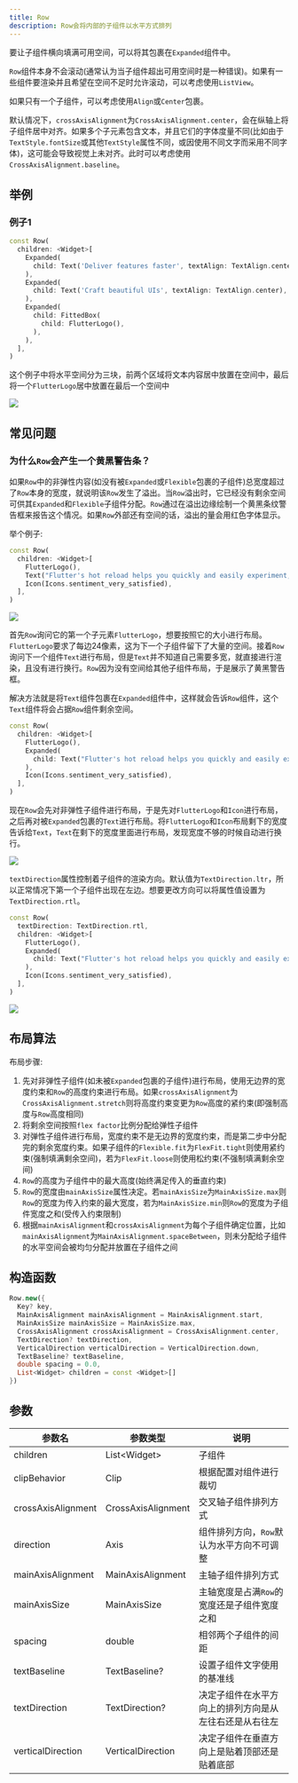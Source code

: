 ```yaml
---
title: Row
description: Row会将内部的子组件以水平方式排列
---
```


要让子组件横向填满可用空间，可以将其包裹在`Expanded`组件中。

`Row`组件本身不会滚动(通常认为当子组件超出可用空间时是一种错误)。如果有一些组件要渲染并且希望在空间不足时允许滚动，可以考虑使用`ListView`。

如果只有一个子组件，可以考虑使用`Align`或`Center`包裹。

默认情况下，`crossAxisAlignment`为`CrossAxisAlignment.center`，会在纵轴上将子组件居中对齐。如果多个子元素包含文本，并且它们的字体度量不同(比如由于`TextStyle.fontSize`或其他`TextStyle`属性不同，或因使用不同文字而采用不同字体)，这可能会导致视觉上未对齐。此时可以考虑使用`CrossAxisAlignment.baseline`。


## 举例
### 例子1
```dart
const Row(
  children: <Widget>[
    Expanded(
      child: Text('Deliver features faster', textAlign: TextAlign.center),
    ),
    Expanded(
      child: Text('Craft beautiful UIs', textAlign: TextAlign.center),
    ),
    Expanded(
      child: FittedBox(
        child: FlutterLogo(),
      ),
    ),
  ],
)
```
这个例子中将水平空间分为三块，前两个区域将文本内容居中放置在空间中，最后将一个`FlutterLogo`居中放置在最后一个空间中

![](https://flutter.github.io/assets-for-api-docs/assets/widgets/row.png)

## 常见问题
### 为什么`Row`会产生一个黄黑警告条？
如果`Row`中的非弹性内容(如没有被`Expanded`或`Flexible`包裹的子组件)总宽度超过了`Row`本身的宽度，就说明该`Row`发生了溢出。当`Row`溢出时，它已经没有剩余空间可供其`Expanded`和`Flexible`子组件分配。`Row`通过在溢出边缘绘制一个黄黑条纹警告框来报告这个情况。如果`Row`外部还有空间的话，溢出的量会用红色字体显示。

举个例子:
```dart
const Row(
  children: <Widget>[
    FlutterLogo(),
    Text("Flutter's hot reload helps you quickly and easily experiment, build UIs, add features, and fix bug faster. Experience sub-second reload times, without losing state, on emulators, simulators, and hardware for iOS and Android."),
    Icon(Icons.sentiment_very_satisfied),
  ],
)
```
![](https://flutter.github.io/assets-for-api-docs/assets/widgets/row_error.png)

首先`Row`询问它的第一个子元素`FlutterLogo`，想要按照它的大小进行布局。`FlutterLogo`要求了每边24像素，这为下一个子组件留下了大量的空间。接着`Row`询问下一个组件`Text`进行布局，但是`Text`并不知道自己需要多宽，就直接进行渲染，且没有进行换行。`Row`因为没有空间给其他子组件布局，于是展示了黄黑警告框。

解决方法就是将`Text`组件包裹在`Expanded`组件中，这样就会告诉`Row`组件，这个`Text`组件将会占据`Row`组件剩余空间。
```dart
const Row(
  children: <Widget>[
    FlutterLogo(),
    Expanded(
      child: Text("Flutter's hot reload helps you quickly and easily experiment, build UIs, add features, and fix bug faster. Experience sub-second reload times, without losing state, on emulators, simulators, and hardware for iOS and Android."),
    ),
    Icon(Icons.sentiment_very_satisfied),
  ],
)
```
现在`Row`会先对非弹性子组件进行布局，于是先对`FlutterLogo`和`Icon`进行布局，之后再对被`Expanded`包裹的`Text`进行布局。将`FlutterLogo`和`Icon`布局剩下的宽度告诉给`Text`，`Text`在剩下的宽度里面进行布局，发现宽度不够的时候自动进行换行。

![](https://flutter.github.io/assets-for-api-docs/assets/widgets/row_fixed.png)


`textDirection`属性控制着子组件的渲染方向。默认值为`TextDirection.ltr`，所以正常情况下第一个子组件出现在左边。想要更改方向可以将属性值设置为`TextDirection.rtl`。
```dart
const Row(
  textDirection: TextDirection.rtl,
  children: <Widget>[
    FlutterLogo(),
    Expanded(
      child: Text("Flutter's hot reload helps you quickly and easily experiment, build UIs, add features, and fix bug faster. Experience sub-second reload times, without losing state, on emulators, simulators, and hardware for iOS and Android."),
    ),
    Icon(Icons.sentiment_very_satisfied),
  ],
)
```
![](https://flutter.github.io/assets-for-api-docs/assets/widgets/row_textDirection.png)


## 布局算法
布局步骤:
1. 先对非弹性子组件(如未被`Expanded`包裹的子组件)进行布局，使用无边界的宽度约束和`Row`的高度约束进行布局。如果`crossAxisAlignment`为`CrossAxisAlignment.stretch`则将高度约束变更为`Row`高度的紧约束(即强制高度与`Row`高度相同)
2. 将剩余空间按照`flex factor`比例分配给弹性子组件
3. 对弹性子组件进行布局，宽度约束不是无边界的宽度约束，而是第二步中分配完的剩余宽度约束。如果子组件的`Flexible.fit`为`FlexFit.tight`则使用紧约束(强制填满剩余空间)，若为`FlexFit.loose`则使用松约束(不强制填满剩余空间)
4. `Row`的高度为子组件中的最大高度(始终满足传入的垂直约束)
5. `Row`的宽度由`mainAxisSize`属性决定。若`mainAxisSize`为`MainAxisSize.max`则`Row`的宽度为传入约束的最大宽度，若为`MainAxisSize.min`则`Row`的宽度为子组件宽度之和(受传入约束限制)
6. 根据`mainAxisAlignment`和`crossAxisAlignment`为每个子组件确定位置，比如`mainAxisAlignment`为`MainAxisAlignment.spaceBetween`，则未分配给子组件的水平空间会被均匀分配并放置在子组件之间


## 构造函数
```dart
Row.new({
  Key? key,
  MainAxisAlignment mainAxisAlignment = MainAxisAlignment.start,
  MainAxisSize mainAxisSize = MainAxisSize.max,
  CrossAxisAlignment crossAxisAlignment = CrossAxisAlignment.center,
  TextDirection? textDirection,
  VerticalDirection verticalDirection = VerticalDirection.down,
  TextBaseline? textBaseline,
  double spacing = 0.0,
  List<Widget> children = const <Widget>[]
})
```


## 参数
| 参数名 | 参数类型 |  说明 |
|-------|--------|-------|
|children| List\<Widget\>| 子组件 |
|clipBehavior| Clip | 根据配置对组件进行裁切 |
|crossAxisAlignment| CrossAxisAlignment| 交叉轴子组件排列方式 |
|direction | Axis | 组件排列方向，`Row`默认为水平方向不可调整 |
|mainAxisAlignment| MainAxisAlignment| 主轴子组件排列方式 |
|mainAxisSize| MainAxisSize| 主轴宽度是占满`Row`的宽度还是子组件宽度之和 |
|spacing| double | 相邻两个子组件的间距 |
|textBaseline | TextBaseline? |  设置子组件文字使用的基准线  |
|textDirection| TextDirection? | 决定子组件在水平方向上的排列方向是从左往右还是从右往左 |
|verticalDirection | VerticalDirection | 决定子组件在垂直方向上是贴着顶部还是贴着底部 |
